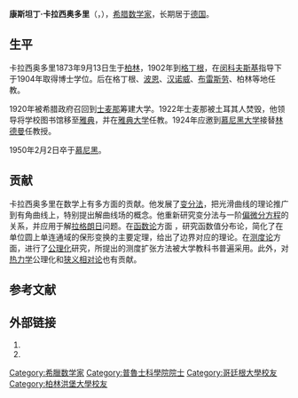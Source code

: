 {{Infobox scientist
| name              = 康斯坦丁·卡拉西奥多里<br>Constantin Carathéodory
| image             = Caratheodory Constantin Greek.JPG
| caption           = 
| birth_date        = {{birth date|1873|9|13|df=y}}
| birth_place       = {{flag|German Empire}}[[柏林|柏林]]
| death_date        = {{death date and age|1950|2|2|1873|9|13|df=y}}
| death_place       = {{flag|West Germany}}[[慕尼黑|慕尼黑]]
| nationality       = {{GRE}}
| alma_mater        = [[柏林洪堡大學|柏林大學]]<br>[[哥廷根大學|哥廷根大學]]
| known_for         = {{le|卡拉西奥多里延伸定理|Carathéodory's extension theorem}}<br>{{le|卡拉西奥多里定理 (消歧義)|Carathéodory's theorem (disambiguation)|卡拉西奥多里定理}}<br>{{le|卡拉西奥多里猜想|Carathéodory conjecture}}<br>[[外測度|外測度]]的一般理論<br>[[熱力學|熱力學]]的公理表述
| field             = [[變分法|變分法]]、[[實變函數論|實分析]]、[[複分析|複分析]]、[[測度|測度定理]]
| work_institution  = [[波昂大學|波昂大學]]<br>[[漢諾威大學|漢諾威理工高校]]<br>{{le|弗羅茨瓦夫科技大學|Wrocław University of Science and Technology|弗羅茨瓦夫理工高校}}<br>[[哥廷根大學|哥廷根大學]]<br>[[柏林洪堡大學|柏林大學]]<br>[[慕尼黑大學|慕尼黑大學]]<br>[[國立雅典理工大學|國立雅典理工大學]]<br>{{le|愛奧尼亞大學士麥那分校|Ionian University of Smyrna}}
| doctoral_advisor  = [[赫爾曼·閔考斯基|赫爾曼·閔考斯基]]<ref name=mathgen1>{{cite web|url=http://genealogy.math.ndsu.nodak.edu/id.php?id=7517|website=Mathematics Genealogy Project|publisher=North Dakota State University Department of Mathematics|access-date=27 August 2017|title=The Mathematics Genealogy Project - Constantin Carathéodory|archive-url=https://web.archive.org/web/20180713153220/https://www.genealogy.math.ndsu.nodak.edu/id.php?id=7517|archive-date=13 July 2018|url-status=dead}}</ref>
| doctoral_students = {{le|保羅·芬斯勒|Paul Finsler}}<br>{{le|漢斯·拉德馬赫|Hans Rademacher}}<br>{{le|格奧爾格·奧曼|Georg Aumann}}<br>{{le|赫爾曼·伯納|Hermann Boerner}}<br>{{le|恩斯特·佩斯爾|Ernst Peschl}}<br>{{le|弗拉基米爾·賽德爾|Wladimir Seidel}}<br>{{le|納齊姆·泰爾齊奧格魯|Nazim Terzioglu}}<ref name=mathgen2>{{cite web|url=http://genealogy.math.ndsu.nodak.edu/id.php?id=148430|website=Mathematics Genealogy Project|publisher=North Dakota State University Department of Mathematics|access-date=27 August 2017|title=The Mathematics Genealogy Project - Nazım Terzioğlu|archive-date=2018-08-20|archive-url=https://web.archive.org/web/20180820131226/https://www.genealogy.math.ndsu.nodak.edu/id.php?id=148430}}</ref>
}}

'''康斯坦丁·卡拉西奥多里'''（{{lang-de|'''Constantin Carathéodory'''}}，{{bd|1873年|9月13日|1950年|2月2日}}），[[希腊|希腊]][[数学家|数学家]]，长期居于[[德国|德国]]。

== 生平 ==
卡拉西奥多里1873年9月13日生于[[柏林|柏林]]，1902年到[[格丁根|格丁根]]，在[[闵科夫斯基|闵科夫斯基]]指导下于1904年取得博士学位。后在格丁根、[[波恩|波恩]]、[[汉诺威|汉诺威]]、[[布雷斯劳|布雷斯劳]]、柏林等地任教。

1920年被希腊政府召回到[[士麦那|士麦那]]筹建大学。1922年士麦那被土耳其人焚毁，他领导将学校图书馆移至[[雅典|雅典]]，并在[[雅典大学|雅典大学]]任教。1924年应邀到[[慕尼黑大学|慕尼黑大学]]接替[[费迪南德·冯·林德曼|林德曼]]任教授。

1950年2月2日卒于[[慕尼黑|慕尼黑]]。

== 贡献 ==
卡拉西奥多里在数学上有多方面的贡献。他发展了[[变分法|变分法]]，把光滑曲线的理论推广到有角曲线上，特别提出解曲线场的概念。他重新研究变分法与一阶[[偏微分方程|偏微分方程]]的关系，并应用于解[[拉格朗日|拉格朗日]]问题。在[[函数论|函数论]]方面 ，研究函数值分布论，简化了在单位圆上单连通域的保形变换的主要定理，给出了边界对应的理论。在[[测度论|测度论]]方面，进行了[[公理化|公理化]]研究，所提出的测度扩张方法被大学教科书普遍采用。此外，对[[热力学|热力学]]公理化和[[狭义相对论|狭义相对论]]也有贡献。

== 参考文献 ==
{{Reflist|2}}

== 外部链接 ==
# {{MacTutor Biography|id=Caratheodory}}
# {{MathGenealogy |id=7517}}

{{Authority control}}
{{DEFAULTSORT:Caratheodory, Constantin}}
[[Category:希臘数学家|Category:希臘数学家]]
[[Category:普魯士科學院院士|Category:普魯士科學院院士]]
[[Category:哥廷根大學校友|Category:哥廷根大學校友]]
[[Category:柏林洪堡大學校友|Category:柏林洪堡大學校友]]
